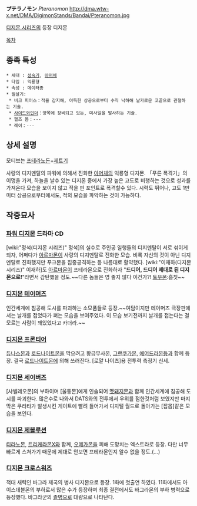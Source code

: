'''プテラノモン''' ''Pteranomon''
http://dma.wtw-x.net/DMA/DigimonStands/Bandai/Pteranomon.jpg

[[디지몬 시리즈]]의 등장 디지몬

[[목차]]
== 종족 특성 ==
 * 세대 : [[성숙기]], [[아머체]]
 * 타입 : 익룡형
 * 속성 : 데이터종
 * 필살기:
  * 비크 피어스：적을 감지해, 아득한 상공으로부터 수직 낙하해 날카로운 코끝으로 관철하는 기술.
  * [[사이드와인더]]：양쪽에 장비되고 있는, 미사일을 발사하는 기술.
  * 헬즈 봄：---
  * 레이：---

== 상세 설명 ==
모티브는 [[프테라노돈]]+[[제트기]]

사랑의 디지멘탈의 파워에 의해서 진화한 [[아머체]]의 익룡형 디지몬. 「푸른 폭격기」의 이명을 가져, 하늘을 날수 있는 디지몬 중에서 가장 높은 고도로 비행하는 것으로 성과를 가져온다 모습을 보이지 않고 적을 핀 포인트로 폭격할수 있다. 시력도 뛰어나, 고도 1만 미터 상공으로부터에서도, 적의 모습을 파악하는 것이 가능하다.

== 작중묘사 ==
=== [[파워 디지몬]] 드라마 CD ===
[wiki:"정석(디지몬 시리즈)" 정석]의 실수로 주인공 일행들의 디지멘탈이 서로 섞이게 되자, 어쩌다가 [[아르마몬]]이 사랑의 디지멘탈로 진화한 모습. 비록 자신의 것이 아닌 디지멘탈로 진화했지만 푸크몬을 집중공격하는 등 나름대로 활약했다. [wiki:"이재하(디지몬 시리즈)" 이재하]도 [[아르마몬]]이 프테라몬으로 진화하자 "'''드디어, 드디어 제대로 된 디지몬으로!'''"라면서 감탄했을 정도.~~다른 놈들은 영 좋지 않다 이건가?! [[토우몬]]:흠칫~~

=== [[디지몬 테이머즈]] ===
인간세계에 침공해 도시를 파괴하는 소모품들로 등장.~~여담이지만 테이머즈 극장판에서는 날개를 접었다가 펴는 모습을 보여주었다. 이 모습 보기전까지 날개를 접는다는 걸 모르는 사람이 꽤있었다고 카더라.~~

=== [[디지몬 프론티어]] ===
[[듀나스몬]]과 [[로드나이트몬]]을 막으려고 황금무사몬, [[그랜쿠가몬]], [[에어드라몬]]등과 함께 등장. 결국 [[로드나이트몬]]에 의해 쓰러진다. [로얄 나이츠]용 전투력 측정기 신세.

=== [[디지몬 세이버즈]] ===
[샤벨레오몬]의 부하이며 [울퉁몬]에게 인솔되어 [[멧돼지몬]]과 함께 인간세계에 침공해 도시를 파괴한다. 많은수로 나와서 DATS와의 전투에서 우위를 점한것처럼 보였지만 마지막은 쿠라타가 발생시킨 게이트에 빨려 들어가서 디지털 월드로 돌아가는 [잡몹]같은 모습을 보인다.

=== [[디지몬 제볼루션]] ===
[[티라노몬]], [[트리케라몬]]X와 함께, [[오메가몬]]을 피해 도망치는 엑스트라로 등장. 다만 너무 빠르게 스쳐가기 때문에 제대로 안보면 프테라몬인지 알수 없을 정도.(...)

=== [[디지몬 크로스워즈]] ===
적대 새력인 바그라 제국의 병사 디지몬으로 등장. 1화에 첫출연 하였다. 11화에서도 아이스데블몬의 부하로서 많은 수가 등장하며 최종 결전에서도 바그라몬의 부하 병력으로 등장했다. 바그라군의 [[잡몹|졸병]]으로 대량으로 나타난다.
